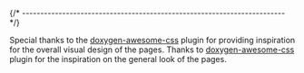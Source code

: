 {/* ------------------------------------------------------------------------ */}

Special thanks to the [doxygen-awesome-css](https://jothepro.github.io/doxygen-awesome-css/) plugin for providing inspiration for the overall visual design of the pages.
Thanks to [doxygen-awesome-css](https://jothepro.github.io/doxygen-awesome-css/)
plugin for the inspiration on the general look of the pages.

